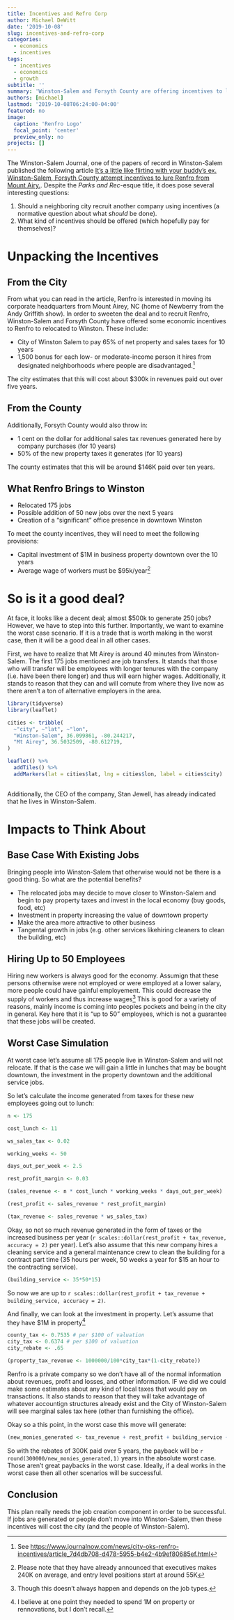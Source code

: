 ```yaml
---
title: Incentives and Refro Corp
author: Michael DeWitt
date: '2019-10-08'
slug: incentives-and-refro-corp
categories:
  - economics
  - incentives
tags:
  - incentives
  - economics
  - growth
subtitle: ''
summary: 'Winston-Salem and Forsyth County are offering incentives to lure a textile manufacturer, Renfro, to move its corporate headquarters. What are the things we should be thinking about when we see this in the news?'
authors: [michael]
lastmod: '2019-10-08T06:24:00-04:00'
featured: no
image:
  caption: 'Renfro Logo'
  focal_point: 'center'
  preview_only: no
projects: []
---
```


The Winston-Salem Journal, one of the papers of record in Winston-Salem published the following article [It’s a little like flirting with your buddy’s ex. Winston-Salem, Forsyth County attempt incentives to lure Renfro from Mount Airy.](https://www.journalnow.com/news/columnists/it-s-a-little-like-flirting-with-your-buddy-s/article_a99cc914-f546-5e8f-aeca-9e13445cce60.html). Despite the _Parks and Rec_-esque title, it does pose several interesting questions:

1. Should a neighboring city recruit another company using incentives (a normative question about what _should_ be done). 
1. What kind of incentives should be offered (which hopefully pay for themselves)?

# Unpacking the Incentives

## From the City

From what you can read in the article, Renfro is interested in moving its corporate headquarters from Mount Airey, NC (home of Newberry from the Andy Griffith show). In order to sweeten the deal and to recruit Renfro, Winston-Salem and Forsyth County have offered some economic incentives to Renfro to relocated to Winston. These include:

* City of Winston Salem to pay 65% of net property and sales taxes for 10 years 
* 1,500 bonus for each low- or moderate-income person it hires from designated neighborhoods where people are disadvantaged.^[See <https://www.journalnow.com/news/city-oks-renfro-incentives/article_7d4db708-d478-5955-b4e2-4b9ef80685ef.html>]

The city estimates that this will cost about $300k in revenues paid out over five years.

## From the County

Additionally, Forsyth County would also throw in:

* 1 cent on the dollar for additional sales tax revenues generated here by company purchases (for 10 years) 
* 50% of the new property taxes it generates (for 10 years) 

The county estimates that this will be around $146K paid over ten years.

## What Renfro Brings to Winston

* Relocated 175 jobs 
* Possible addition of 50 new jobs over the next  5 years 
* Creation of a "significant" office presence in downtown Winston 

To meet the county incentives, they will need to meet the following provisions:

* Capital investment of $1M in business property downtown over the 10 years 
* Average wage of workers must be $95k/year^[Please note that they have already announced that executives makes 240K on average, and entry level positions start at around 55K] 

# So is it a good deal?

At face, it looks like a decent deal; almost $500k to generate 250 jobs? However, we have to step into this further. Importantly, we want to examine the worst case scenario. If it is a trade that is worth making in the worst case, then it will be a good deal in all other cases.

First, we have to realize that Mt Airey is around 40 minutes from Winston-Salem. The first 175 jobs mentioned are job transfers. It stands that those who will transfer will be employees with longer tenures with the company (i.e. have been there longer) and thus will earn higher wages. Additionally, it stands to reason that they can and will comute from where they live now as there aren't a ton of alternative employers in the area.

```r
library(tidyverse)
library(leaflet)

cities <- tribble(
  ~"city", ~"lat", ~"lon", 
  "Winston-Salem", 36.099861, -80.244217,
  "Mt Airey", 36.5032509, -80.612719,
)

leaflet() %>% 
  addTiles() %>% 
  addMarkers(lat = cities$lat, lng = cities$lon, label = cities$city)
  

```

Additionally, the CEO of the company, Stan Jewell, has already indicated that he lives in Winston-Salem. 

# Impacts to Think About

## Base Case With Existing Jobs 

Bringing people into Winston-Salem that otherwise would not be there is a good thing. So what are the potential benefits?

* The relocated jobs may decide to move closer to Winston-Salem and begin to pay property taxes and invest in the local economy (buy goods, food, etc) 
* Investment in property increasing the value of downtown property 
* Make the area more attractive to other business 
* Tangental growth in jobs (e.g. other services likehiring cleaners to clean the building, etc)

## Hiring Up to 50 Employees

Hiring new workers is always good for the economy. Assumign that these persons otherwise were not employed or were employed at a lower salary, more people could have gainful employement. This could decrease the supply of workers and thus increase wages^[Though this doesn't always happen and depends on the job types.] This is good for a variety of reasons, mainly income is coming into peoples pockets and being in the city in general. Key here that it is "up to 50" employees, which is not a guarantee that these jobs will be created.

## Worst Case Simulation

At worst case let's assume all 175 people live in Winston-Salem and will not relocate. If that is the case we will gain a little in lunches that may be bought downtown, the investment in the property downtown and the additional service jobs.

So let's calculate the income generated from taxes for these new employees going out to lunch:

```r
n <- 175

cost_lunch <- 11 

ws_sales_tax <- 0.02

working_weeks <- 50

days_out_per_week <- 2.5

rest_profit_margin <- 0.03

(sales_revenue <- n * cost_lunch * working_weeks * days_out_per_week)

(rest_profit <- sales_revenue * rest_profit_margin)

(tax_revenue <- sales_revenue * ws_sales_tax)

```

Okay, so not so much revenue generated in the form of taxes or the increased business per year (`r scales::dollar(rest_profit + tax_revenue, accuracy = 2)` per year). Let's also assume that this new company hires a cleaning service and a general maintenance crew to clean the building for a contract part time (35 hours per week, 50 weeks a year for $15 an hour to the contracting service).

```r
(building_service <- 35*50*15)
```

So now we are up to `r scales::dollar(rest_profit + tax_revenue + building_service, accuracy = 2)`.

And finally, we can look at the investment in property. Let's assume that they have $1M in property^[I believe at one point they needed to spend 1M on property or rennovations, but I don't recall.]

```r
county_tax <- 0.7535 # per $100 of valuation
city_tax <- 0.6374 # per $100 of valuation
city_rebate <- .65

(property_tax_revenue <- 1000000/100*city_tax*(1-city_rebate))
```

Renfro is a private company so we don't have all of the normal information about revenues, profit and losses, and other information. IF we did we could make some estimates about any kind of local taxes that would pay on transactions. It also stands to reason that they will take advantage of whatever accountign structures already exist and the City of Winston-Salem will see marginal sales tax here (other than furnishing the office).

Okay so a this point, in the worst case this move will generate:

```r
(new_monies_generated <- tax_revenue + rest_profit + building_service +property_tax_revenue)
```

So with the rebates of 300K paid over 5 years, the payback will be `r round(300000/new_monies_generated,1)` years in the absolute worst case. Those aren't great paybacks in the worst case. Ideally, if a deal works in the worst case then all other scenarios will be successful.

## Conclusion

This plan really needs the job creation component in order to be successful. If jobs are generated or people don't move into Winston-Salem, then these incentives will cost the city (and the people of Winston-Salem).